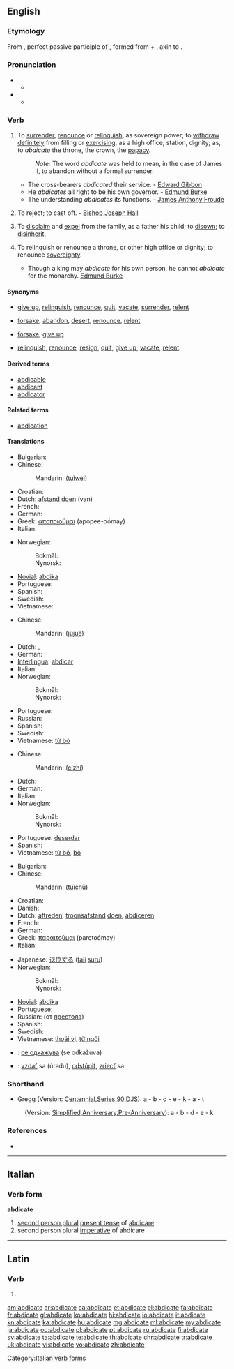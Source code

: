 ==English==

===Etymology===
From {{etyl|la}} {{term|abdicatus|abdicātus|lang=la}}, perfect passive participle of {{term|abdico|abdicō|abdicate|lang=la}}, formed from {{term|ab|lang=la}} + {{term|dico|dicō|proclaim, dedicate|lang=la}}, akin to {{term|dico|dīcō|say|lang=la}}.

===Pronunciation===
* {{a|RP}}
** {{IPA|/ˈæbdɪkeɪt/}}
* {{a|US}}
** {{SAMPA|/{bdIkEt/}}

===Verb===
{{en-verb|abdicat|ing}}

# {{transitive}} To [[surrender]], [[renounce]] or [[relinquish]], as sovereign power; to [[withdraw]] [[definitely]] from filling or [[exercising]], as a high office, station, dignity; as, to ''abdicate'' the throne, the crown, the [[papacy]].
#: ''Note:'' The word ''abdicate'' was held to mean, in the case of James II, to abandon without a formal surrender.
#* The cross-bearers ''abdicated'' their service. - [[w:Edward Gibbon|Edward Gibbon]]
#* He ''abdicates'' all right to be his own governor. - [[w:Edmund Burke|Edmund Burke]]
#* The understanding ''abdicates'' its functions. - [[w:James Anthony Froude|James Anthony Froude]]
# {{transitive}} {{obsolete}} To reject; to cast off. - [[w:Joseph Hall (bishop)|Bishop Joseph Hall]]
# {{transitive}} {{legal}} To [[disclaim]] and [[expel]] from the family, as a father his child; to [[disown]]; to [[disinherit]].
# {{intransitive}} To relinquish or renounce a throne, or other high office or dignity; to renounce [[sovereignty]].
#* Though a king may ''abdicate'' for his own person, he cannot ''abdicate'' for the monarchy. [[w:Edmund Burke|Edmund Burke]]

====Synonyms====
* {{sense|surrender, renounce, or relinquish}} [[give up]], [[relinquish]], [[renounce]], [[quit]], [[vacate]], [[surrender]], [[relent]]
* {{sense|reject; cast off}} [[forsake]], [[abandon]], [[desert]], [[renounce]], [[relent]]
* {{sense|disclaim and expel from family; disown; disinherit}} [[forsake]], [[give up]]
* {{sense|relinquish or renounce a high office or sovereignty}} [[relinquish]], [[renounce]], [[resign]], [[quit]], [[give up]], [[vacate]], [[relent]]

====Derived terms====
* [[abdicable]]
* [[abdicant]]
* [[abdicator]]

====Related terms====
* [[abdication]]

====Translations====
{{trans-top|to surrender or relinquish}}
* Bulgarian: {{t|bg|отказвам се от}}
* Chinese:
*: Mandarin: {{zh-ts|退位|退位}} ([[tuì]][[wèi]])
* Croatian: {{t-|hr|abdicirati|alt=abdicírati}}
* Dutch: [[afstand doen]] (van)
* French: {{t+|fr|abdiquer}}
* German: {{t+|de|abdanken}}
* Greek: [[αποποιούμαι]] (apopee-oómay)
* Italian: {{t+|it|abdicare}}
{{trans-mid}}
* Norwegian:
*: Bokmål: {{t|no|frasi seg}}
*: Nynorsk: {{t|nn|fråseie seg|xs=Norwegian Nynorsk}}
* [[Novial]]: [[abdika]]
* Portuguese: {{t+|pt|abdicar}}
* Spanish: {{t+|es|abdicar}}
* Swedish: {{t+|sv|ge upp}}
* Vietnamese: {{t+|vi|từ bỏ|xs=Vietnamese}}
{{trans-bottom}}

{{trans-top|to reject}}
* Chinese:
*: Mandarin: {{zh-ts|拒絕|拒绝}} ([[jù]][[jué]])
* Dutch: {{t+|nl|weigeren}}, {{t+|nl|afwijzen}}
* German: {{t|de|verweigern}}
* [[Interlingua]]: [[abdicar]]
* Italian: {{t+|it|abdicare}}
* Norwegian:
*: Bokmål: {{t|no|avvise}}
*: Nynorsk: {{t|nn|avvise|xs=Norwegian Nynorsk}}
{{trans-mid}}
* Portuguese: {{t+|pt|abdicar}}
* Russian: {{t|ru|отказываться}}
* Spanish: {{t+|es|abdicar}}
* Swedish: {{t+|sv|avvisa}}
* Vietnamese: [[từ bỏ]]
{{trans-bottom}}

{{trans-top|to disinherit}}
* Chinese:
*: Mandarin: {{zh-ts|辭職|辞职}} ([[cí]][[zhí]])
* Dutch: {{t-|nl|onterven}}
* German: {{t|de|ausstoßen}}
* Italian: {{t+|it|abdicare}}
* Norwegian:
*: Bokmål: {{t|no|fornekte}}
*: Nynorsk: {{t|nn|fornekte|xs=Norwegian Nynorsk}}
{{trans-mid}}
* Portuguese: [[deserdar]]
* Spanish: {{t+|es|abdicar}}
* Vietnamese: [[từ bỏ]], [[bỏ]]
{{trans-bottom}}

{{trans-top|to renounce a throne}}
* Bulgarian: {{t+|bg|абдикирам}}
* Chinese:
*: Mandarin: {{zh-ts|退出|退出}} ([[tuì]][[chū]])
* Croatian: {{t-|hr|abdicirati|alt=abdicírati}}
* Danish: {{t+|da|abdicere}}
* Dutch: [[aftreden]], [[troonsafstand]] [[doen]], [[abdiceren]]
* French: {{t+|fr|abdiquer}}
* German: {{t+|de|abdanken}}
* Greek: [[παραιτούμαι]] (paretoómay)
* Italian: {{t+|it|abdicare}}
{{trans-mid}}
* Japanese: [[退位する]] ([[taii]] [[suru]])
* Norwegian:
*: Bokmål: {{t+|no|abdisere}}
*: Nynorsk: {{t-|nn|abdisere|xs=Norwegian Nynorsk}}
* [[Novial]]: [[abdika]]
* Portuguese: {{t+|pt|abdicar}}
* Russian: {{t|ru|отрекаться}} (от [[престол|престола]])
* Spanish: {{t+|es|abdicar}}
* Swedish: {{t+|sv|abdikera}}
* Vietnamese: [[thoái vị]], [[từ ngôi]]
{{trans-bottom}}

{{checktrans}}
* {{ttbc|Macedonian}}: [[се одкажува]] (se odkažuva)
* {{ttbc|Slovak}}: [[vzdať]] sa (úradu), [[odstúpiť]], [[zriecť]] sa

===Shorthand===
* Gregg (Version: [http://en.wikipedia.org/wiki/Gregg_Shorthand#Centennial_Gregg_Shorthand Centennial],[http://en.wikipedia.org/wiki/Gregg_Shorthand#Series_90_Gregg_Shorthand  Series 90],[http://en.wikipedia.org/wiki/Gregg_Shorthand#Diamond_Jubilee_Gregg_Shorthand  DJS]): a - b - d - e - k - a - t
: (Version: [http://en.wikipedia.org/wiki/Gregg_Shorthand#Simplified_Gregg_Shorthand Simplified],[http://en.wikipedia.org/wiki/Gregg_Shorthand#Anniversary_Gregg_Shorthand Anniversary],[http://en.wikipedia.org/wiki/Gregg_Shorthand#Pre-Anniversary_Gregg_Shorthand Pre-Anniversary]): a - b - d - e - k

===References===
* {{R:Webster 1913|abdicate}}

----

==Italian==

===Verb form===
'''abdicate'''

# [[second person plural]] [[present tense]] of [[abdicare]]
# second person plural [[imperative]] of abdicare

[[Category:Italian verb forms]]

----

==Latin==

===Verb===
{{la-verb-form|abdicāte}}

# {{conjugation of|abdico|abdicō|1|p|pres|act|imp|lang=la}}

[[am:abdicate]]
[[ar:abdicate]]
[[ca:abdicate]]
[[et:abdicate]]
[[el:abdicate]]
[[fa:abdicate]]
[[fr:abdicate]]
[[gl:abdicate]]
[[ko:abdicate]]
[[hi:abdicate]]
[[io:abdicate]]
[[it:abdicate]]
[[kn:abdicate]]
[[ka:abdicate]]
[[hu:abdicate]]
[[mg:abdicate]]
[[ml:abdicate]]
[[my:abdicate]]
[[ja:abdicate]]
[[oc:abdicate]]
[[pl:abdicate]]
[[pt:abdicate]]
[[ru:abdicate]]
[[fi:abdicate]]
[[sv:abdicate]]
[[ta:abdicate]]
[[te:abdicate]]
[[th:abdicate]]
[[chr:abdicate]]
[[tr:abdicate]]
[[uk:abdicate]]
[[vi:abdicate]]
[[vo:abdicate]]
[[zh:abdicate]]